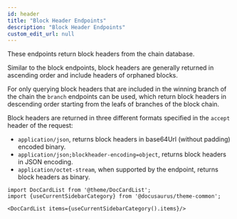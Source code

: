 ```yaml
---
id: header
title: "Block Header Endpoints"
description: "Block Header Endpoints"
custom_edit_url: null
---
```




These endpoints return block headers from the chain database.

Similar to the block endpoints, block headers are generally returned in
ascending order and include headers of orphaned blocks.

For only querying block headers that are included in the winning branch of
the chain the `branch` endpoints can be used, which return block headers in
descending order starting from the leafs of branches of the block chain.

Block headers are returned in three different formats specified in the `accept` header of the request:
*   `application/json`, returns block headers in base64Url (without padding)
    encoded binary.
*   `application/json;blockheader-encoding=object`, returns block headers in
    JSON encoding.
*   `application/octet-stream`, when supported by the endpoint, returns block
    headers as binary.




```mdx-code-block
import DocCardList from '@theme/DocCardList';
import {useCurrentSidebarCategory} from '@docusaurus/theme-common';

<DocCardList items={useCurrentSidebarCategory().items}/>
```
      